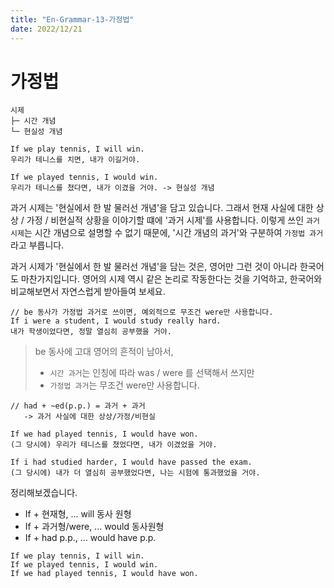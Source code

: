 ```yaml
---
title: "En-Grammar-13-가정법"
date: 2022/12/21
---
```


# 가정법

```
시제
├─ 시간 개념
└─ 현실성 개념

If we play tennis, I will win. 
우리가 테니스를 치면, 내가 이길거야.

If we played tennis, I would win.
우리가 테니스를 쳤다면, 내가 이겼을 거야. -> 현실성 개념
```

과거 시제는 '현실에서 한 발 물러선 개념'을 담고 있습니다. 그래서 현재 사실에 대한 상상 / 가정 / 비현실적 상황을 이야기할 떄에 '과거 시제'를 사용합니다. 이렇게 쓰인 `과거 시제`는 시간 개념으로 설명할 수 없기 때문에, '시간 개념의 과거'와 구분하여 `가정법 과거`라고 부릅니다. 

과거 시제가 '현실에서 한 발 물러선 개념'을 담는 것은, 영어만 그런 것이 아니라 한국어도 마찬가지입니다. 영어의 시제 역시 같은 논리로 작동한다는 것을 기억하고, 한국어와 비교해보면서 자연스럽게 받아들여 보세요.

```
// be 동사가 가정법 과거로 쓰이면, 예외적으로 무조건 were만 사용합니다.
If i were a student, I would study really hard.
내가 학생이었다면, 정말 열심히 공부했을 거야.
```

> be 동사에 고대 영어의 흔적이 남아서, 
>
> * `시간 과거`는 인칭에 따라 was / were 를 선택해서 쓰지만
> * `가정법 과거`는 무조건 were만 사용합니다.

```
// had + ~ed(p.p.) = 과거 + 과거 
   -> 과거 사실에 대한 상상/가정/비현실

If we had played tennis, I would have won.
(그 당시에) 우리가 테니스를 쳤었다면, 내가 이겼었을 거야.

If i had studied harder, I would have passed the exam.
(그 당시에) 내가 더 열심히 공부했었다면, 나는 시험에 통과했었을 거야.
```

정리해보겠습니다.

* If + 현재형, ... will 동사 원형
* If + 과거형/were, ... would 동사원형
* If + had p.p., ... would have p.p.

```
If we play tennis, I will win.
If we played tennis, I would win.
If we had played tennis, I would have won.
```